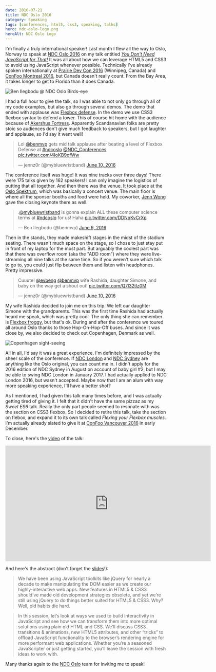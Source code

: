 ```yaml
---
date: 2016-07-21
title: NDC Oslo 2016
category: Speaking
tags: [conferences, html5, css3, speaking, talks]
hero: ndc-oslo-logo.png
heroAlt: NDC Oslo Logo
---
```


I'm finally a truly international speaker! Last month I flew all the way to Oslo, Norway to speak at [NDC Oslo 2016](http://ndcoslo.com/) on my talk entitled [_You Don't Need JavaScript for That!_](http://ndcoslo.com/talk/you-dont-need-javascript-for-that/) It was all about how we can leverage HTML5 and CSS3 to avoid using JavaScript whenever possible. Technically I've already spoken internationally at [Prairie Dev Con 2016](http://www.prairiedevcon.com/) (Winnipeg, Canada) and [ConFoo Montreal 2016](http://confoo.ca/en/2016/), but Canada doesn't really count. From the Bay Area, it takes longer to get to Florida than it does Canada.

<Image src="ndc-oslo-birds-eye.jpg" alt="Ben Ilegbodu @ NDC Oslo Birds-eye" />

I had a full hour to give the talk, so I was able to not only go through all of my code examples, but also go through several demos. The demo that ended with applause was [Flexbox defense](http://www.flexboxdefense.com/). In the demo we use CSS3 flexbox syntax to defend a tower. This of course hit home with the audience because of [Akershus Fortress](https://en.wikipedia.org/wiki/Akershus_Fortress). Apparently Scandanavian folks are pretty stoic so audiences don't give much feedback to speakers, but I got laughter and applause, so I'd say it went well!

<blockquote class="twitter-tweet" data-lang="en"><p lang="en" dir="ltr">Lol <a href="https://twitter.com/benmvp">@benmvp</a> gets mid talk applause after beating a level of Flexbox Defense at <a href="https://twitter.com/hashtag/ndcoslo?src=hash">#ndcoslo</a> <a href="https://twitter.com/NDC_Conferences">@NDC_Conferences</a> <a href="https://t.co/4IoKB9ofWw">pic.twitter.com/4IoKB9ofWw</a></p>&mdash; jennz0r (@mybluewristband) <a href="https://twitter.com/mybluewristband/status/741244414689841152">June 10, 2016</a></blockquote>

The conference itself was huge! It was nine tracks over three days! There were 175 talks given by 162 speakers! I can only imagine the logistics of putting that all together. And then there was the venue. It took place at the [Oslo Spektrum](http://www.oslospektrum.no/), which was basically a concert venue. The main floor is where all the sponsor booths and food were held. My coworker, [Jenn Wong](https://twitter.com/mybluewristband) gave the closing keynote there as well.

<blockquote class="twitter-tweet" data-lang="en"><p lang="en" dir="ltr">.<a href="https://twitter.com/mybluewristband">@mybluewristband</a> is gonna explain ALL these computer science terms at <a href="https://twitter.com/hashtag/ndcoslo?src=hash">#ndcoslo</a> for us! Haha <a href="https://t.co/DDNqKvCrXp">pic.twitter.com/DDNqKvCrXp</a></p>&mdash; Ben Ilegbodu (@benmvp) <a href="https://twitter.com/benmvp/status/740954713831706624">June 9, 2016</a></blockquote>

Then in the stands, they made makeshift stages in the midst of the stadium seating. There wasn't much space on the stage, so I chose to just stay put in front of my laptop for the most part. But arguably the coolest part was that there was overflow room (aka the "ADD room") where they were live-streaming all nine talks at the same time. So if you weren't sure which talk to go to, you could just flip between them and listen with headphones. Pretty impressive.

<blockquote class="twitter-tweet" data-conversation="none" data-lang="en"><p lang="en" dir="ltr">Cuuute! <a href="https://twitter.com/evbeng">@evbeng</a> <a href="https://twitter.com/benmvp">@benmvp</a> wife Rashida, daughter Simone, and baby on the way get a shout out! <a href="https://t.co/Q7l32tlz0M">pic.twitter.com/Q7l32tlz0M</a></p>&mdash; jennz0r (@mybluewristband) <a href="https://twitter.com/mybluewristband/status/741235003099488256">June 10, 2016</a></blockquote>

My wife Rashida decided to join me on this trip. We left our daughter Simone with the grandparents. This was the first time Rashida had actually heard me speak, which was pretty cool. The only thing she can remember is [Flexbox froggy](http://flexboxfroggy.com/), but that's ok. During and after the conference we toured all around Oslo thanks to those Hop-On-Hop-Off buses. And since it was close by, we also decided to check out Copenhagen, Denmark as well.

<Image src="copenhagen-sight-seeing.jpg" alt="Copenhagen sight-seeing" />

All in all, I'd say it was a great experience. I'm definitely impressed by the sheer scale of the conference. If [NDC London](http://ndc-london.com/) and [NDC Sydney](http://ndcsydney.com/) are anything like the Oslo original, you can count me in. I didn't apply for the 2016 edition of NDC Sydney in August on account of baby girl #2, but I may be able to swing NDC London in January 2017. I had actually applied to NDC London 2016, but wasn't accepted. Maybe now that I am an alum with way more speaking experience, I'll have a better shot?

As I mentioned, I had given this talk many times before, and I was actually getting tired of giving it. I felt that it didn't have the same pizzaz as my _Sweet ES6_ talk. Really the only part people seemed to resonate with was the section on CSS3 flexbox. So I decided to retire this talk, take the section on flebox, and expand it to its own talk called _Flexing your Flexbox muscles_. I'm actually already slated to give it at [ConFoo Vancouver 2016](https://confoo.ca/en/yvr2016/session/flexing-your-flexbox-muscles) in early December.

To close, here's the [video](https://vimeo.com/171319733) of the talk:

<iframe src="https://player.vimeo.com/video/171319733" style={{ 'marginBottom': '16px' }} width="640" height="360" frameborder="0" webkitallowfullscreen mozallowfullscreen allowfullscreen></iframe>

And here's the abstract (don't forget the [slides](https://slides.benmvp.com/2016/ndcoslo/no-js)!):

> We have been using JavaScript toolkits like jQuery for nearly a decade to make manipulating the DOM easier as we create our highly-interactive web apps. New features in HTML5 & CSS3 should’ve made old development strategies obsolete, and yet we’re still using jQuery to do things better suited for HTML5 & CSS3. Why? Well, old habits die hard.

> In this session, let’s look at ways we used to build interactivity in JavaScript and see how we can transform them into more optimal solutions using plain old HTML and CSS. We’ll discuss CSS3 transitions & animations, new HTML5 attributes, and other “tricks” to offload JavaScript functionality to the browser’s rendering engine for more performant web applications. Whether you’re a seasoned JavaScripter or just getting started, you’ll leave the session with fresh ideas to work with.

Many thanks again to the [NDC Oslo](http://ndcoslo.com/) team for inviting me to speak!
